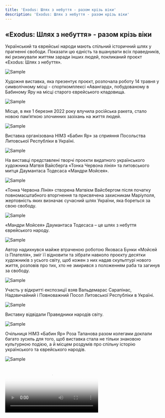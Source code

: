```yaml
---
title: 'Exodus: Шлях з небуття - разом крізь віки'
description: 'Exodus: Шлях з небуття - разом крізь віки'
---
```



## «Exodus: Шлях з небуття» - разом крізь віки

Український та єврейські народи мають спільний історичний шлях у прагненні
свободи. Показати цю єдність та вшанувати всіх праведників, які ризикували
життям заради інших людей, покликаний проєкт «Exodus: Шлях з небуття».

<Image src="/assets/events/exodus/01.webp" alt="Sample" />

Художня виставка, яка презентує проєкт, розпочала роботу 14 травня у
символічному місці - спорткомплексі «Авангард», побудованому в Бабиному Яру на
місці старого єврейського кладовища.

<Image src="/assets/events/exodus/02.webp" alt="Sample" />

Місце, в яке 1 березня 2022 року влучила російська ракета, стало новою пам’яткою
злочинних зазіхань на життя людей.

<Image src="/assets/events/exodus/03.webp" alt="Sample" />

Виставка організована НІМЗ «Бабин Яр» за сприяння Посольства Литовської
Республіки в Україні.

<Image src="/assets/events/exodus/04.webp" alt="Sample" />

На виставці представлені творчі проєкти видатного українського художника Матвія
Вайсберга «Тонка Червона лінія» та литовського митця Даумантаса Тодесаса «Мандри
Мойсея».

<Image src="/assets/events/exodus/05.webp" alt="Sample" />

«Тонка Червона Лінія» створена Матвієм Вайсбергом після початку повномасштабного
вторгнення та присвячена захисникам Маріуполя, жертовність яких визначає
сучасний шлях України, яка бореться за свою свободу.

<Image src="/assets/events/exodus/06.webp" alt="Sample" />

«Мандри Мойсея» Даумантаса Тодесаса – це шлях з небуття єврейського народу.

<Image src="/assets/events/exodus/07.webp" alt="Sample" />

Автор надихнувся майже втраченою роботою Яковаса Бунки «Мойсей із Плателія»,
зміг її відновити та зібрати навколо проєкту десятки художників з усього світу,
щоб кожен з них надав скульптурі нового життя, розповів про тих, хто не змирився
з положенням раба та загинув за свободу.

<Image src="/assets/events/exodus/08.webp" alt="Sample" />

Участь у відкритті експозиції взяв Вальдемарас Сарапінас, Надзвичайний і
Повноважний Посол Литовської Республіки в Україні.

<Image src="/assets/events/exodus/09.webp" alt="Sample" />

Виставку відвідали Праведники народів світу.

<Image src="/assets/events/exodus/10.webp" alt="Sample" />

Очільниця НІМЗ «Бабин Яр» Роза Тапанова разом колегами доклали багато зусиль для
того, щоб виставка стала не тільки знаковою культурною подією, а й місцем
роздумів про спільну історію українського та єврейського народів.

<Image src="/assets/events/exodus/11.webp" alt="Sample" />

<Video
  src="/assets/events/exodus/01.mp4"
  poster="/assets/events/exodus/poster.webp"
/>
